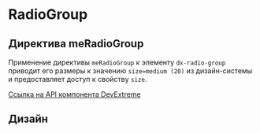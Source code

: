 
<Meta name="RadioGroup Documentation" of={radioGroupStories} />

# RadioGroup

## Директива meRadioGroup

Применение директивы <code>meRadioGroup</code> к элементу <code>dx-radio-group</code> приводит его
размеры к значению <code>size=medium (20)</code> из дизайн-системы и предоставляет доступ
к свойству <code>size</code>.

[Ссылка на API компонента DevExtreme](https://js.devexpress.com/Angular/Documentation/ApiReference/UI_Components/dxRadioGroup/)

<Canvas of={radioGroupStories.Default} />
<Controls of={radioGroupStories.Default} />
<Source of={radioGroupStories.Default} dark />

## Дизайн

<Figma
  height="50%"
  collapsable
  defaultCollapsed
  url="https://www.figma.com/design/S2KXryEyWLA9cplaicYrVn/Components?node-id=38-9464&t=gC6C40DcbGAFZEUK-0"
/>

<style>
  {`
      h2 {
        border-bottom: none !important;
    }
`}
</style>

